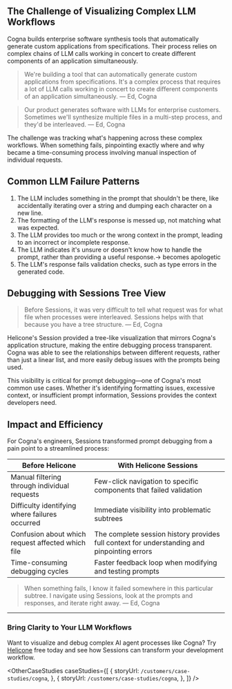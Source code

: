 
## The Challenge of Visualizing Complex LLM Workflows

Cogna builds enterprise software synthesis tools that automatically generate custom applications from specifications. Their process relies on complex chains of LLM calls working in concert to create different components of an application simultaneously.

> We're building a tool that can automatically generate custom applications from specifications. It's a complex process that requires a lot of LLM calls working in concert to create different components of an application simultaneously.
> — Ed, Cogna

> Our product generates software with LLMs for enterprise customers. Sometimes we'll synthesize multiple files in a multi-step process, and they'd be interleaved.
> — Ed, Cogna

The challenge was tracking what's happening across these complex workflows. When something fails, pinpointing exactly where and why became a time-consuming process involving manual inspection of individual requests.

## Common LLM Failure Patterns

1. The LLM includes something in the prompt that shouldn't be there, like accidentally iterating over a string and dumping each character on a new line.
2. The formatting of the LLM's response is messed up, not matching what was expected.
3. The LLM provides too much or the wrong context in the prompt, leading to an incorrect or incomplete response.
4. The LLM indicates it's unsure or doesn't know how to handle the prompt, rather than providing a useful response.→ becomes apologetic
5. The LLM's response fails validation checks, such as type errors in the generated code.

## Debugging with Sessions Tree View

> Before Sessions, it was very difficult to tell what request was for what file when processes were interleaved. Sessions helps with that because you have a tree structure.
> — Ed, Cogna

Helicone's Session provided a tree-like visualization that mirrors Cogna's application structure, making the entire debugging process transparent. Cogna was able to see the relationships between different requests, rather than just a linear list, and more easily debug issues with the prompts being used. 

This visibility is critical for prompt debugging—one of Cogna's most common use cases. Whether it's identifying formatting issues, excessive context, or insufficient prompt information, Sessions provides the context developers need.


## Impact and Efficiency

For Cogna's engineers, Sessions transformed prompt debugging from a pain point to a streamlined process:

| Before Helicone | With Helicone Sessions |
| --------------- | ---------------------- |
| Manual filtering through individual requests | Few-click navigation to specific components that failed validation |
| Difficulty identifying where failures occurred | Immediate visibility into problematic subtrees |
| Confusion about which request affected which file | The complete session history provides full context for understanding and pinpointing errors |
| Time-consuming debugging cycles | Faster feedback loop when modifying and testing prompts |

> When something fails, I know it failed somewhere in this particular subtree. I navigate using Sessions, look at the prompts and responses, and iterate right away.
> — Ed, Cogna

---

### Bring Clarity to Your LLM Workflows

Want to visualize and debug complex AI agent processes like Cogna? Try <a href="https://www.helicone.ai/signup" target="_blank" rel="noopener noreferrer">Helicone</a> free today and see how Sessions can transform your development workflow.

<OtherCaseStudies caseStudies={[
{
    storyUrl: `/customers/case-studies/cogna`,
},
{
    storyUrl: `/customers/case-studies/cogna`,
},
]} />
